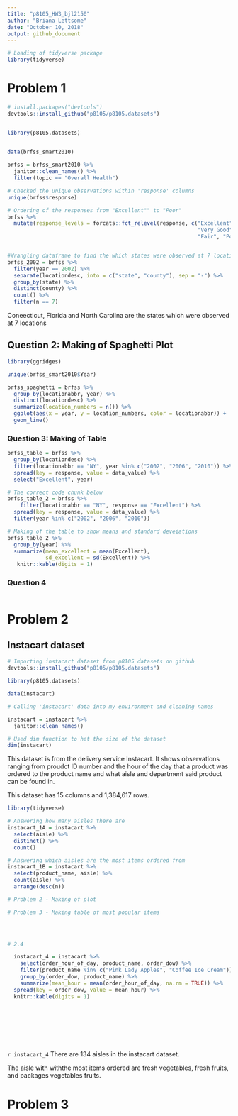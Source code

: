 ```yaml
---
title: "p8105_HW3_bjl2150"
author: "Briana Lettsome"
date: "October 10, 2018"
output: github_document
---
```


```r
# Loading of tidyverse package
library(tidyverse)
```

# Problem 1

```r
# install.packages("devtools")
devtools::install_github("p8105/p8105.datasets")


library(p8105.datasets)


data(brfss_smart2010)
  
brfss = brfss_smart2010 %>% 
  janitor::clean_names() %>%
  filter(topic == "Overall Health")

# Checked the unique observations within 'response' columns
unique(brfss$response)

# Ordering of the responses from "Excellent"" to "Poor"
brfss %>%
  mutate(response_levels = forcats::fct_relevel(response, c("Excellent", 
                                                            "Very Good", "Good",
                                                            "Fair", "Poor"))) 


#Wrangling dataframe to find the which states were observed at 7 locations
brfss_2002 = brfss %>%
  filter(year == 2002) %>%
  separate(locationdesc, into = c("state", "county"), sep = "-") %>%
  group_by(state) %>%
  distinct(county) %>%
  count() %>%
  filter(n == 7)
```

Coneecticut, Florida and North Carolina are the states which were observed at 
7 locations  
  
## Question 2: Making of Spaghetti Plot
```r
library(ggridges)

unique(brfss_smart2010$Year)

brfss_spaghetti = brfss %>%
  group_by(locationabbr, year) %>%
  distinct(locationdesc) %>%
  summarize(location_numbers = n()) %>%
  ggplot(aes(x = year, y = location_numbers, color = locationabbr)) + 
  geom_line()
```

### Question 3: Making of Table
```r
brfss_table = brfss %>%
  group_by(locationdesc) %>%
  filter(locationabbr == "NY", year %in% c("2002", "2006", "2010")) %>%
  spread(key = response, value = data_value) %>%
  select("Excellent", year) 

# The correct code chunk below
brfss_table_2 = brfss %>%
    filter(locationabbr == "NY", response == "Excellent") %>%
  spread(key = response, value = data_value) %>%
  filter(year %in% c("2002", "2006", "2010")) 

# Making of the table to show means and standard deveiations
brfss_table_2 %>%
  group_by(year) %>%
  summarize(mean_excellent = mean(Excellent),
            sd_excellent = sd(Excellent)) %>%
   knitr::kable(digits = 1)
```

### Question 4

```r

```


# Problem 2
## Instacart dataset

```r
# Importing instacart dataset from p8105 datasets on github
devtools::install_github("p8105/p8105.datasets")

library(p8105.datasets)

data(instacart)

# Calling 'instacart' data into my environment and cleaning names

instacart = instacart %>% 
  janitor::clean_names()

# Used dim function to het the size of the dataset
dim(instacart)
```
This dataset is from the delivery service Instacart. It shows observations ranging
from proudct ID number and the hour of the day that a product was ordered to the 
product name and what aisle and department said product can be found in.

This dataset has 15 columns and 1,384,617 rows.

```r
library(tidyverse)

# Answering how many aisles there are
instacart_1A = instacart %>%
  select(aisle) %>%
  distinct() %>%
  count()

# Answering which aisles are the most items ordered from
instacart_1B = instacart %>%
  select(product_name, aisle) %>% 
  count(aisle) %>% 
  arrange(desc(n))

# Problem 2 - Making of plot

# Problem 3 - Making table of most popular items



  
# 2.4

  instacart_4 = instacart %>%
    select(order_hour_of_day, product_name, order_dow) %>%
    filter(product_name %in% c("Pink Lady Apples", "Coffee Ice Cream")) %>%
    group_by(order_dow, product_name) %>%
    summarize(mean_hour = mean(order_hour_of_day, na.rm = TRUE)) %>%
  spread(key = order_dow, value = mean_hour) %>%
  knitr::kable(digits = 1)



  
  




```
`r instacart_4`
There are 134 aisles in the instacart dataset.

The aisle with withthe most items ordered are fresh vegetables, fresh fruits, and
packages vegetables fruits.



# Problem 3
